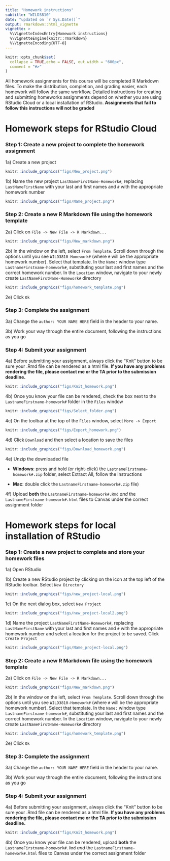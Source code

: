 ```yaml
---
title: "Homework instructions"
subtitle: "WILD3810"
date: "updated on `r Sys.Date()`"
output: rmarkdown::html_vignette
vignette: >
  %\VignetteIndexEntry{Homework instructions}
  %\VignetteEngine{knitr::rmarkdown}
  %\VignetteEncoding{UTF-8}
---
```


```r
knitr::opts_chunk$set(
  collapse = TRUE,echo = FALSE, out.width = "600px",
  comment = "#>"
)
```

All homework assignments for this course will be completed R Markdown files. To make the distribution, completion, and grading easier, each homework will follow the same workflow. Detailed instructions for creating and submitting homeworks assignments depend on whether you are using RStudio Cloud or a local installation of RStudio. **Assignments that fail to follow this instructions will not be graded**

# Homework steps for RStudio Cloud

### Step 1: Create a new project to complete the homework assignment

1a) Create a new project 

```r
knitr::include_graphics("figs/New_project.png")
```

1b) Name the new project `LastNameFirstName-Homework#`, replacing `LastNameFirstName` with your last and first names and `#` with the appropriate homework number

```r
knitr::include_graphics("figs/Name_project.png")
```

### Step 2: Create a new R Markdown file using the homework template

2a) Click on `File -> New File -> R Markdown...`

```r
knitr::include_graphics("figs/New_markdown.png")
```

2b) In the window on the left, select `From Template`. Scroll down through the options until you see `WILD3810-Homework#` (where `#` will be the appropriate homework number). Select that template. In the `Name:` window type `LastnameFirstname-homework#`, substituting your last and first names and the correct homework number. In the `Location` window, navigate to your newly create `LastNameFirstName-Homework#` directory

```r
knitr::include_graphics("figs/homework_template.png")
```

2e) Click `Ok`

### Step 3: Complete the assignment

3a) Change the `author: YOUR NAME HERE` field in the header to your name. 

3b) Work your way through the entire document, following the instructions as you go

### Step 4: Submit your assignment

4a) Before submitting your assignment, always click the "Knit" button to be sure your .Rmd file can be rendered as a html file. **If you have any problems rendering the file, please contact me or the TA prior to the submission deadline.**

```r
knitr::include_graphics("figs/Knit_homework.png")
```

4b) Once you know your file can be rendered, check the box next to the `LastnameFirstname-homework#` folder in the `Files` window

```r
knitr::include_graphics("figs/Select_folder.png")
```

4c) On the toolbar at the top of the `Files` window, select `More -> Export`

```r
knitr::include_graphics("figs/Export_homework.png")
```

4d) Click `Download` and then select a location to save the files

```r
knitr::include_graphics("figs/Download_homework.png")
```

4e) Unzip the downloaded file

- **Windows**: press and hold (or right-click) the `LastnameFirstname-homework#.zip` folder, select Extract All, follow the instructions

- **Mac**: double click the `LastnameFirstname-homework#.zip` file)

4f) Upload **both** the `LastnameFirstname-homework#.Rmd` *and* the `LastnameFirstname-homework#.html` files to Canvas under the correct assignment folder




# Homework steps for local installation of RStudio

### Step 1: Create a new project to complete and store your homework files

1a) Open RStudio

1b) Create a new RStudio project by clicking on the icon at the top left of the RStudio toolbar. Select `New Directory`

```r
knitr::include_graphics("figs/new_project-local.png")
```

1c) On the next dialog box, select `New Project`

```r
knitr::include_graphics("figs/new_project-local2.png")
```

1d) Name the project `LastNameFirstName-Homework#`, replacing `LastNameFirstName` with your last and first names and `#` with the appropriate homework number and select a location for the project to be saved. Click `Create Project`


```r
knitr::include_graphics("figs/Name_project-local.png")
```

### Step 2: Create a new R Markdown file using the homework template

2a) Click on `File -> New File -> R Markdown...`

```r
knitr::include_graphics("figs/New_markdown.png")
```

2b) In the window on the left, select `From Template`. Scroll down through the options until you see `WILD3810-Homework#` (where `#` will be the appropriate homework number). Select that template. In the `Name:` window type `LastnameFirstname-homework#`, substituting your last and first names and the correct homework number. In the `Location` window, navigate to your newly create `LastNameFirstName-Homework#` directory

```r
knitr::include_graphics("figs/homework_template.png")
```

2e) Click `Ok`

### Step 3: Complete the assignment

3a) Change the `author: YOUR NAME HERE` field in the header to your name. 

3b) Work your way through the entire document, following the instructions as you go

### Step 4: Submit your assignment

4a) Before submitting your assignment, always click the "Knit" button to be sure your .Rmd file can be rendered as a html file. **If you have any problems rendering the file, please contact me or the TA prior to the submission deadline.**

```r
knitr::include_graphics("figs/Knit_homework.png")
```

4b) Once you know your file can be rendered, upload **both** the `LastnameFirstname-homework#.Rmd` *and* the `LastnameFirstname-homework#.html` files to Canvas under the correct assignment folder
